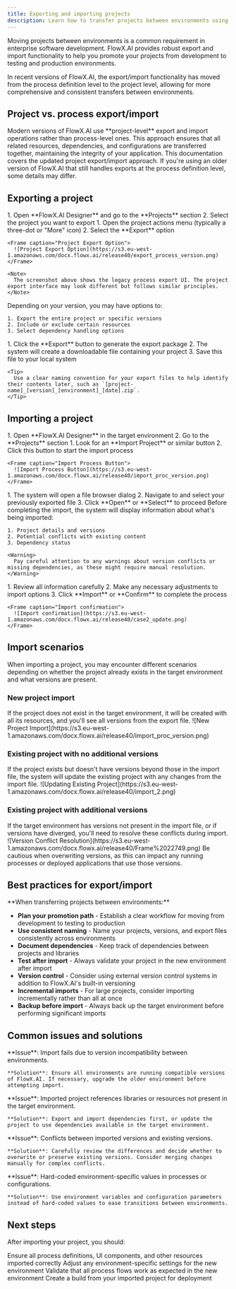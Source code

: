 ```yaml
---
title: Exporting and importing projects
description: Learn how to transfer projects between environments using the export and import functionality in FlowX.AI Designer.
---
```


Moving projects between environments is a common requirement in enterprise software development. FlowX.AI provides robust export and import functionality to help you promote your projects from development to testing and production environments.

<Info>
In recent versions of FlowX.AI, the export/import functionality has moved from the process definition level to the project level, allowing for more comprehensive and consistent transfers between environments.
</Info>

## Project vs. process export/import

<Card title="Project-Level Operations" icon="folder-tree">
Modern versions of FlowX.AI use **project-level** export and import operations rather than process-level ones. This approach ensures that all related resources, dependencies, and configurations are transferred together, maintaining the integrity of your application.
</Card>

<Note>
This documentation covers the updated project export/import approach. If you're using an older version of FlowX.AI that still handles exports at the process definition level, some details may differ.
</Note>

## Exporting a project

<Steps>
  <Step title="Navigate to the Projects Section">
    1. Open **FlowX.AI Designer** and go to the **Projects** section
    2. Select the project you want to export
  </Step>
  
  <Step title="Access Export Functionality">
    1. Open the project actions menu (typically a three-dot or "More" icon)
    2. Select the **Export** option
    
    <Frame caption="Project Export Option">
      ![Project Export Option](https://s3.eu-west-1.amazonaws.com/docx.flowx.ai/release40/export_process_version.png)
    </Frame>
    
    <Note>
      The screenshot above shows the legacy process export UI. The project export interface may look different but follows similar principles.
    </Note>
  </Step>
  
  <Step title="Configure Export Options">
    Depending on your version, you may have options to:
    
    1. Export the entire project or specific versions
    2. Include or exclude certain resources
    3. Select dependency handling options
  </Step>
  
  <Step title="Complete the Export">
    1. Click the **Export** button to generate the export package
    2. The system will create a downloadable file containing your project
    3. Save this file to your local system
    
    <Tip>
      Use a clear naming convention for your export files to help identify their contents later, such as `[project-name]_[version]_[environment]_[date].zip`.
    </Tip>
  </Step>
</Steps>

## Importing a project

<Steps>
  <Step title="Navigate to the Projects Section">
    1. Open **FlowX.AI Designer** in the target environment
    2. Go to the **Projects** section
  </Step>
  
  <Step title="Access Import Functionality">
    1. Look for an **Import Project** or similar button
    2. Click this button to start the import process
    
    <Frame caption="Import Process Button">
      ![Import Process Button](https://s3.eu-west-1.amazonaws.com/docx.flowx.ai/release40/import_proc_version.png)
    </Frame>
  </Step>
  
  <Step title="Select the Import File">
    1. The system will open a file browser dialog
    2. Navigate to and select your previously exported file
    3. Click **Open** or **Select** to proceed
  </Step>
  
  <Step title="Review Import Options">
    Before completing the import, the system will display information about what's being imported:
    
    1. Project details and versions
    2. Potential conflicts with existing content
    3. Dependency status
    
    <Warning>
      Pay careful attention to any warnings about version conflicts or missing dependencies, as these might require manual resolution.
    </Warning>
  </Step>
  
  <Step title="Confirm and Complete the Import">
    1. Review all information carefully
    2. Make any necessary adjustments to import options
    3. Click **Import** or **Confirm** to complete the process
    
    <Frame caption="Import confirmation">
      ![Import confirmation](https://s3.eu-west-1.amazonaws.com/docx.flowx.ai/release40/case2_update.png)
    </Frame>
  </Step>
</Steps>

## Import scenarios

When importing a project, you may encounter different scenarios depending on whether the project already exists in the target environment and what versions are present.

### New project import

<Card title="New project" icon="plus">
If the project does not exist in the target environment, it will be created with all its resources, and you'll see all versions from the export file.
</Card>

<Frame caption="New project import">
![New Project Import](https://s3.eu-west-1.amazonaws.com/docx.flowx.ai/release40/import_proc_version.png)
</Frame>

### Existing project with no additional versions

<Card title="Update Existing Project" icon="arrows-rotate">
If the project exists but doesn't have versions beyond those in the import file, the system will update the existing project with any changes from the import file.
</Card>

<Frame caption="Updating Existing Project">
![Updating Existing Project](https://s3.eu-west-1.amazonaws.com/docx.flowx.ai/release40/import_2.png)
</Frame>

### Existing project with additional versions

<Card title="Version conflict" icon="code-branch">
If the target environment has versions not present in the import file, or if versions have diverged, you'll need to resolve these conflicts during import.
</Card>

<Frame caption="Version Conflict Resolution">
![Version Conflict Resolution](https://s3.eu-west-1.amazonaws.com/docx.flowx.ai/release40/Frame%2022749.png)
</Frame>

<Warning>
Be cautious when overwriting versions, as this can impact any running processes or deployed applications that use those versions.
</Warning>

## Best practices for export/import

<Tip>
**When transferring projects between environments:**

- **Plan your promotion path** - Establish a clear workflow for moving from development to testing to production
- **Use consistent naming** - Name your projects, versions, and export files consistently across environments
- **Document dependencies** - Keep track of dependencies between projects and libraries
- **Test after import** - Always validate your project in the new environment after import
- **Version control** - Consider using external version control systems in addition to FlowX.AI's built-in versioning
- **Incremental imports** - For large projects, consider importing incrementally rather than all at once
- **Backup before import** - Always back up the target environment before performing significant imports
</Tip>

## Common issues and solutions

<AccordionGroup>
  <Accordion title="Version Compatibility">
    **Issue**: Import fails due to version incompatibility between environments.
    
    **Solution**: Ensure all environments are running compatible versions of FlowX.AI. If necessary, upgrade the older environment before attempting import.
  </Accordion>
  
  <Accordion title="Missing Dependencies">
    **Issue**: Imported project references libraries or resources not present in the target environment.
    
    **Solution**: Export and import dependencies first, or update the project to use dependencies available in the target environment.
  </Accordion>
  
  <Accordion title="Conflict Resolution">
    **Issue**: Conflicts between imported versions and existing versions.
    
    **Solution**: Carefully review the differences and decide whether to overwrite or preserve existing versions. Consider merging changes manually for complex conflicts.
  </Accordion>
  
  <Accordion title="Environment-Specific Configurations">
    **Issue**: Hard-coded environment-specific values in processes or configurations.
    
    **Solution**: Use environment variables and configuration parameters instead of hard-coded values to ease transitions between environments.
  </Accordion>
</AccordionGroup>

## Next steps

After importing your project, you should:

<CardGroup cols={2}>
  <Card title="Verify Project Resources" icon="check">
    Ensure all process definitions, UI components, and other resources imported correctly
  </Card>
  <Card title="Configure Environment Settings" icon="sliders">
    Adjust any environment-specific settings for the new environment
  </Card>
  <Card title="Test Process Flows" icon="vial">
    Validate that all process flows work as expected in the new environment
  </Card>
  <Card title="Create a Build" icon="box">
    Create a build from your imported project for deployment
  </Card>
</CardGroup>